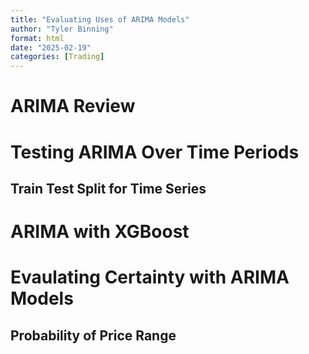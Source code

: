 ```yaml
---
title: "Evaluating Uses of ARIMA Models"
author: "Tyler Binning"
format: html
date: "2025-02-19"
categories: [Trading]
---
```


# ARIMA Review


# Testing ARIMA Over Time Periods

## Train Test Split for Time Series


# ARIMA with XGBoost

##

# Evaulating Certainty with ARIMA Models

## Probability of Price Range